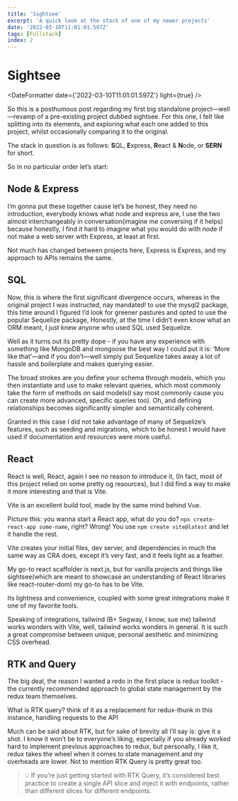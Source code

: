 ```yaml
---
title: 'Sightsee'
excerpt: 'A quick look at the stack of one of my newer projects'
date: '2022-03-10T11:01:01.597Z'
tags: [Fullstack]
index: 2
---
```


# Sightsee

<DateFormatter date={'2022-03-10T11:01:01.597Z'} light={true} />

<Article>

So this is a posthumous post regarding my first big standalone project—well—revamp of a pre-existing project dubbed sightsee. For this one, I felt like splitting into its elements, and exploring what each one added to this project, whilst occasionally comparing it to the original.

The stack in question is as follows: **S**QL, **E**xpress, **R**eact & **N**ode, or **SERN** for short.

So in no particular order let’s start:

## Node & Express

I’m gonna put these together cause let’s be honest, they need no introduction, everybody knows what node and express are, I use the two almost interchangeably in conversation(imagine me conversing if it helps) because honestly, I find it hard to imagine what you would do with node if not make a web server with Express, at least at first.

Not much has changed between projects here, Express is Express, and my approach to APIs remains the same.

## SQL

Now, this is where the first significant divergence occurs, whereas in the original project I was instructed, nay mandated! to use the mysql2 package, this time around I figured I’d look for greener pastures and opted to use the popular Sequelize package, Honestly, at the time I didn’t even know what an ORM meant, I just knew anyone who used SQL used Sequelize.

Well as it turns out its pretty dope - if you have any experience with something like MongoDB and mongoose the best way I could put it is: ‘More like that’—and if you don’t—well simply put Sequelize takes away a lot of hassle and boilerplate and makes querying easier.

The broad strokes are you define your schema through models, which you then instantiate and use to make relevant queries, which most commonly take the form of methods on said models(I say most commonly cause you can create more advanced, specific queries too). Oh, and defining relationships becomes significantly simpler and semantically coherent.

Granted in this case I did not take advantage of many of Sequelize’s features, such as seeding and migrations, which to be honest I would have used if documentation and resources were more useful.

## React

React is well, React, again I see no reason to introduce it, (In fact, most of this project relied on some pretty og resources), but I did find a way to make it more interesting and that is Vite.

Vite is an excellent build tool, made by the same mind behind Vue.

Picture this: you wanna start a React app, what do you do? `npx create-react-app some-name`, right? Wrong! You use `npm create vite@latest` and let it handle the rest.

Vite creates your initial files, dev server, and dependencies in much the same way as CRA does, except it’s very fast, and it feels light as a feather.

My go-to react scaffolder is next.js, but for vanilla projects and things like sightsee(which are meant to showcase an understanding of React libraries like react-router-dom) my go-to has to be Vite.

Its lightness and convenience, coupled with some great integrations make it one of my favorite tools.

Speaking of integrations, tailwind (B+ Segway, I know, sue me) tailwind works wonders with Vite, well, tailwind works wonders in general. It is such a great compromise between unique, personal aesthetic and minimizing CSS overhead.

## RTK and Query

The big deal, the reason I wanted a redo in the first place is redux toolkit - the currently recommended approach to global state management by the redux team themselves.

What is RTK query? think of it as a replacement for redux-thunk in this instance, handling requests to the API

Much can be said about RTK, but for sake of brevity all I’ll say is: give it a shot. I know it won’t be to everyone’s liking, especially if you already worked hard to implement previous approaches to redux, but personally, I like it, redux takes the wheel when it comes to state management and my overheads are lower. Not to mention RTK Query is pretty great too.

> 💡 If you’re just getting started with RTK Query, it’s considered best practice to create a single API slice and inject it with endpoints, rather than different slices for different endpoints.

</Article>
